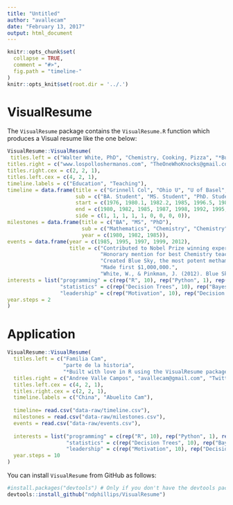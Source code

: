```yaml
---
title: "Untitled"
author: "avallecam"
date: "February 13, 2017"
output: html_document
---
```


```r
knitr::opts_chunk$set(
  collapse = TRUE,
  comment = "#>",
  fig.path = "timeline-"
)
knitr::opts_knit$set(root.dir = '../.')
```

# VisualResume

The `VisualResume` package contains the `VisualResume.R` function which produces a Visual resume like the one below:

```r
VisualResume::VisualResume(
 titles.left = c("Walter White, PhD", "Chemistry, Cooking, Pizza", "*Built with love in R using the InfoResume package: www.ndphillips.github.io/inforesume"),
titles.right = c("www.lospolloshermanos.com", "TheOneWhoKnocks@gmail.com", "Full Resume: www.ndphillips.github.io"),
titles.right.cex = c(2, 2, 1),
titles.left.cex = c(4, 2, 1),
timeline.labels = c("Education", "Teaching"),
timeline = data.frame(title = c("Grinnell Col", "Ohio U", "U of Basel", "Max Planck Institute", "Old Van", "Gray Matter", "Sandia Laboratories", "J.P. Wynne High School", "A1A Car Wash"),
                      sub = c("BA. Student", "MS. Student", "PhD. Student", "PhD. Researcher", "Methamphetamine Research", "Co-Founder", "Chemist", "Chemistry Teacher", "Co-Owner"),
                      start = c(1976, 1980.1, 1982.2, 1985, 1996.5, 1987, 1991, 1995, 2001),
                      end = c(1980, 1982, 1985, 1987, 1998, 1992, 1995, 1998, 2003),
                      side = c(1, 1, 1, 1, 1, 0, 0, 0, 0)),
milestones = data.frame(title = c("BA", "MS", "PhD"),
                        sub = c("Mathematics", "Chemistry", "Chemistry"),
                        year = c(1980, 1982, 1985)),
events = data.frame(year = c(1985, 1995, 1997, 1999, 2012),
                    title = c("Contributed to Nobel Prize winning experiment.",
                              "Honorary mention for best Chemistry teacher of the year.",
                              "Created Blue Sky, the most potent methamphetamine ever produced.",
                              "Made first $1,000,000.",
                              "White, W., & Pinkman, J. (2012). Blue Sky: A method of [...].\nJournal of Psychopharmical Substances, 1(1),.")),
interests = list("programming" = c(rep("R", 10), rep("Python", 1), rep("JavaScript", 2), "MatLab"),
                 "statistics" = c(rep("Decision Trees", 10), rep("Bayesian", 5), rep("Regression", 3)),
                 "leadership" = c(rep("Motivation", 10), rep("Decision Making", 5), rep("Manipulation", 30))),
year.steps = 2
)
```


# Application

```r
VisualResume::VisualResume(
  titles.left = c("Familia Cam", 
                  "parte de la historia", 
                  "*Built with love in R using the VisualResume package: https://github.com/ndphillips/VisualResume"),
  titles.right = c("Andree Valle Campos", "avallecam@gmail.com", "Twitter: @xctbl_mdm"),
  titles.left.cex = c(4, 2, 1),
  titles.right.cex = c(2, 2, 1),
  timeline.labels = c("China", "Abuelito Cam"),
  
  timeline= read.csv("data-raw/timeline.csv"),
  milestones = read.csv("data-raw/milestones.csv"),
  events = read.csv("data-raw/events.csv"),
  
  interests = list("programming" = c(rep("R", 10), rep("Python", 1), rep("JavaScript", 2), "MatLab"),
                   "statistics" = c(rep("Decision Trees", 10), rep("Bayesian", 5), rep("Regression", 3)),
                   "leadership" = c(rep("Motivation", 10), rep("Decision Making", 5), rep("Manipulation", 30))),
  year.steps = 10
)
```


You can install `VisualResume` from GitHub as follows:

```r
#install.packages("devtools") # Only if you don't have the devtools package
devtools::install_github("ndphillips/VisualResume")
```
